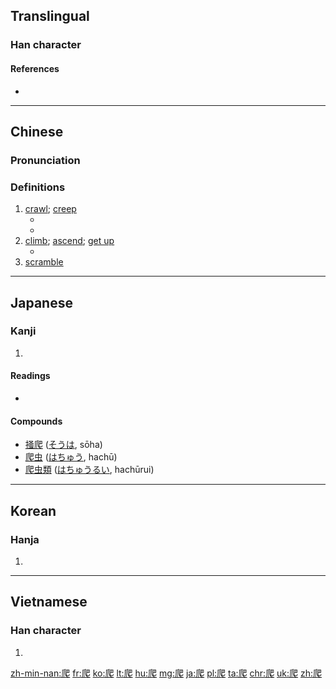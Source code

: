 ==Translingual==

===Han character===
{{Han char|rn=87|rad=爪|as=04|sn=8|four=7723<sub>1</sub>|canj=竹人日山 (HOAU)|ids=⿺[[爪]][[巴]]}}

====References====
* {{Han ref|kx=0688.320|dkj=19662|dj=1101.210|hdz=32031.050|uh=722C|ud=29228|bh=AAA6|bd=43686}}

----

==Chinese==
{{zh-forms}}

===Pronunciation===
{{zh-pron
|m=pá
|c=paa4
|h=pfs=phà
|md=
|mn=pê
|w=3bo
|ma=y
|mc=y
|oc=y
|cat=v
}}

===Definitions===
{{zh-hanzi}}

# [[crawl]]; [[creep]]
#* {{zh-usex|我們 的 寶寶 剛 開始 會 '''爬'''。|Our baby is just starting to '''crawl'''.}}
#* {{zh-usex|狗 '''爬''' 到 汽車 下 藏 著{zhe}。|The dog '''crept''' under the car to hide.}}
# [[climb]]; [[ascend]]; [[get up]]
#* {{zh-usex|猴子{zi} '''爬''' 上 了 樹。|The monkey '''climbed''' up a tree.}}
# [[scramble]]

{{zh-cat|Beginning}}

----

==Japanese==

===Kanji===
{{ja-kanji|grade=9|rs=爪04}}

# {{defn|lang=ja|sort=爪04}}

====Readings====
* {{ja-readings|kanon=[[は]] (ha)|on=[[べ]] (be)|kun=[[かく]] (kaku)}}

====Compounds====
{{der-top}}
* [[掻爬]] ([[そうは]], sōha)
* [[爬虫]] ([[はちゅう]], hachū)
* [[爬虫類]] ([[はちゅうるい]], hachūrui)
{{der-bottom}}

----

==Korean==

===Hanja===
{{ko-hanja|hangeul=파|eumhun=|mr=p'a|y=pha}}

# {{defn|lang=ko|sort=爪04}}

----

==Vietnamese==

===Han character===
{{vi-hantu|[[ba]], [[bò]], [[bà]], [[bà]]|rs=爪04}}

# {{defn|lang=vi|sort=爪04}}

[[zh-min-nan:爬]]
[[fr:爬]]
[[ko:爬]]
[[lt:爬]]
[[hu:爬]]
[[mg:爬]]
[[ja:爬]]
[[pl:爬]]
[[ta:爬]]
[[chr:爬]]
[[uk:爬]]
[[zh:爬]]